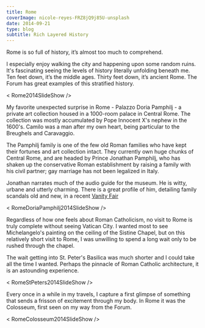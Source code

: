 ---
title: Rome
coverImage: nicole-reyes-FRZ8jQ9j85U-unsplash
date: 2014-09-21
type: blog
subtitle: Rich Layered History
---


Rome is so full of history, it’s almost too much to comprehend.

I especially enjoy walking the city and happening upon some random ruins. It's fascinating seeing the levels of history literally unfolding beneath me. Ten feet down, it’s the middle ages. Thirty feet down, it’s ancient Rome. The Forum has great examples of this stratified history.

< Rome2014SlideShow />


My favorite unexpected surprise in Rome - Palazzo Doria Pamphilj - a private art collection housed in a 1000-room palace in Central Rome. The collection was mostly accumulated by Pope Innocent X's nephew in the 1600's. Camilo was a man after my own heart, being particular to the Breughels and Caravaggio.

The Pamphilj family is one of the few old Roman families who have kept their fortunes and art collection intact. They currently own huge chunks of Central Rome, and are headed by Prince Jonathan Pamphilj, who has shaken up the conservative Roman establishment by raising a family with his civil partner; gay marriage has not been legalized in Italy.

Jonathan narrates much of the audio guide for the museum. He is witty, urbane and utterly charming. There is a great profile of him, detailing family scandals old and new, in a recent <a href="http://www.vanityfair.com/society/2014/01/prince-jonathan-doria-pamphilj-family-crisis">Vanity Fair</a>

< RomeDoriaPamphilj2014SlideShow />

Regardless of how one feels about Roman Catholicism, no visit to Rome is truly complete without seeing Vatican City. I wanted most to see Michelangelo's painting on the ceiling of the Sistine Chapel, but on this relatively short visit to Rome, I was unwilling to spend a long wait only to be rushed through the chapel.

The wait getting into St. Peter's Basilica was much shorter and I could take all the time I wanted. Perhaps the pinnacle of Roman Catholic architecture, it is an astounding experience. 

< RomeStPeters2014SlideShow />

Every once in a while in my travels, I capture a first glimpse of something that sends a frisson of excitement through my body. In Rome it was the Colosseum, first seen on my way from the Forum.

< RomeColosseum2014SlideShow />
